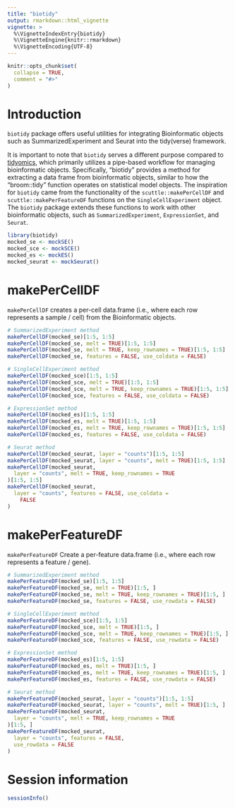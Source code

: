 ```yaml
---
title: "biotidy"
output: rmarkdown::html_vignette
vignette: >
  %\VignetteIndexEntry{biotidy}
  %\VignetteEngine{knitr::rmarkdown}
  %\VignetteEncoding{UTF-8}
---
```


```r
knitr::opts_chunk$set(
  collapse = TRUE,
  comment = "#>"
)
```

# Introduction

`biotidy` package offers useful utilities for integrating Bioinformatic objects
such as SummarizedExperiment and Seurat into the tidy(verse) framework. 

It is important to note that `biotidy` serves a different purpose compared to
[tidyomics](https://github.com/tidyomics), which primarily utilizes a
pipe-based workflow for managing bioinformatic objects. Specifically, "biotidy"
provides a method for extracting a data frame from bioinformatic objects,
similar to how the "broom::tidy" function operates on statistical model objects.
The inspiration for `biotidy` came from the functionality of the
`scuttle::makePerCellDF` and `scuttle::makePerFeatureDF` functions on the
`SingleCellExperiment` object. The `biotidy` package extends these functions to
work with other bioinformatic objects, such as `SummarizedExperiment`,
`ExpressionSet`, and `Seurat`. 

```r
library(biotidy)
mocked_se <- mockSE()
mocked_sce <- mockSCE()
mocked_es <- mockES()
mocked_seurat <- mockSeurat()
```

# makePerCellDF
`makePerCellDF` creates a per-cell data.frame (i.e., where each row represents a
sample / cell) from the Bioinformatic objects.

```r
# SummarizedExperiment method
makePerCellDF(mocked_se)[1:5, 1:5]
makePerCellDF(mocked_se, melt = TRUE)[1:5, 1:5]
makePerCellDF(mocked_se, melt = TRUE, keep_rownames = TRUE)[1:5, 1:5]
makePerCellDF(mocked_se, features = FALSE, use_coldata = FALSE)
```


```r
# SingleCellExperiment method
makePerCellDF(mocked_sce)[1:5, 1:5]
makePerCellDF(mocked_sce, melt = TRUE)[1:5, 1:5]
makePerCellDF(mocked_sce, melt = TRUE, keep_rownames = TRUE)[1:5, 1:5]
makePerCellDF(mocked_sce, features = FALSE, use_coldata = FALSE)
```


```r
# ExpressionSet method
makePerCellDF(mocked_es)[1:5, 1:5]
makePerCellDF(mocked_es, melt = TRUE)[1:5, 1:5]
makePerCellDF(mocked_es, melt = TRUE, keep_rownames = TRUE)[1:5, 1:5]
makePerCellDF(mocked_es, features = FALSE, use_coldata = FALSE)
```

```r
# Seurat method
makePerCellDF(mocked_seurat, layer = "counts")[1:5, 1:5]
makePerCellDF(mocked_seurat, layer = "counts", melt = TRUE)[1:5, 1:5]
makePerCellDF(mocked_seurat,
  layer = "counts", melt = TRUE, keep_rownames = TRUE
)[1:5, 1:5]
makePerCellDF(mocked_seurat,
  layer = "counts", features = FALSE, use_coldata =
    FALSE
)
```

# makePerFeatureDF
`makePerFeatureDF` Create a per-feature data.frame (i.e., where each row
represents a feature / gene). 

```r
# SummarizedExperiment method
makePerFeatureDF(mocked_se)[1:5, 1:5]
makePerFeatureDF(mocked_se, melt = TRUE)[1:5, ]
makePerFeatureDF(mocked_se, melt = TRUE, keep_rownames = TRUE)[1:5, ]
makePerFeatureDF(mocked_se, features = FALSE, use_rowdata = FALSE)
```


```r
# SingleCellExperiment method
makePerFeatureDF(mocked_sce)[1:5, 1:5]
makePerFeatureDF(mocked_sce, melt = TRUE)[1:5, ]
makePerFeatureDF(mocked_sce, melt = TRUE, keep_rownames = TRUE)[1:5, ]
makePerFeatureDF(mocked_sce, features = FALSE, use_rowdata = FALSE)
```


```r
# ExpressionSet method
makePerFeatureDF(mocked_es)[1:5, 1:5]
makePerFeatureDF(mocked_es, melt = TRUE)[1:5, ]
makePerFeatureDF(mocked_es, melt = TRUE, keep_rownames = TRUE)[1:5, ]
makePerFeatureDF(mocked_es, features = FALSE, use_rowdata = FALSE)
```

```r
# Seurat method
makePerFeatureDF(mocked_seurat, layer = "counts")[1:5, 1:5]
makePerFeatureDF(mocked_seurat, layer = "counts", melt = TRUE)[1:5, ]
makePerFeatureDF(mocked_seurat,
  layer = "counts", melt = TRUE, keep_rownames = TRUE
)[1:5, ]
makePerFeatureDF(mocked_seurat,
  layer = "counts", features = FALSE,
  use_rowdata = FALSE
)
```

# Session information {-}

```r
sessionInfo()
```
